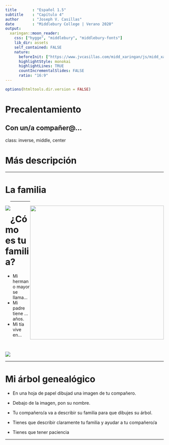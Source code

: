 ```yaml
---
title       : "Español 1.5"
subtitle    : "Capítulo 4"
author      : "Joseph V. Casillas"
date        : "Middlebury College | Verano 2020"
output:
  xaringan::moon_reader:
    css: ["hygge", "middlebury", "middlebury-fonts"]
    lib_dir: assets
    self_contained: FALSE
    nature:
      beforeInit: ["https://www.jvcasillas.com/midd_xaringan/js/midd_xaringan.js", "https://platform.twitter.com/widgets.js"]
      highlightStyle: monokai
      highlightLines: TRUE
      countIncrementalSlides: FALSE
      ratio: "16:9"
---
```


```r
options(htmltools.dir.version = FALSE)
```


# Precalentamiento

## Con un/a compañer@...




class: inverse, middle, center

<!-- más descripción -->

# Más descripción

---

# La familia

<div style="float: left">
  <img src="./assets/img/arbolgenealogico.png">
</div>

<div style="float: right">
  <img width="425" src="./assets/img/familia.png">
</div>

---

# ¿Cómo es tu familia?

- Mi hermano mayor se llama...
- Mi padre tiene ... años.
- Mi tía vive en...

</br>

<div align="center">
  <img src="./assets/img/familia.png">
</div>

<!-- 
actividad 
Describir tu familia al compañero, el/ella tiene que dibujar el árbol
-->

---

# Mi árbol genealógico

- En una hoja de papel dibujad una imagen de tu compañero.

- Debajo de la imagen, pon su nombre.

- Tu compañero/a va a describir su familia para que dibujes su árbol.

- Tienes que describir claramente tu familia y ayudar a tu compañero/a 

- Tienes que tener paciencia 

---

